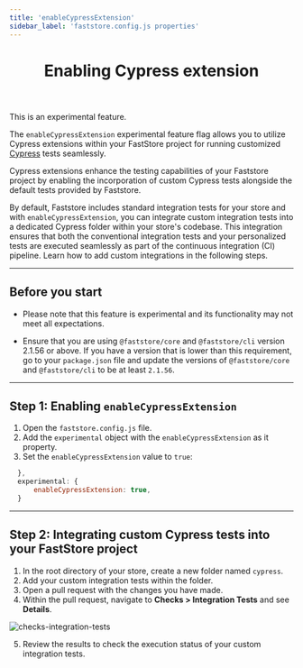 ```yaml
---
title: 'enableCypressExtension'
sidebar_label: 'faststore.config.js properties'
---
```



<header>

# Enabling Cypress extension

</header>

<Callout type="warning" emoji="⚠️">
  This is an experimental feature.
</Callout>

The `enableCypressExtension` experimental feature flag allows you to utilize Cypress extensions within your FastStore project for running customized [Cypress](https://www.cypress.io) tests seamlessly.

Cypress extensions enhance the testing capabilities of your Faststore project by enabling the incorporation of custom Cypress tests alongside the default tests provided by Faststore.

By default, Faststore includes standard integration tests for your store and with `enableCypressExtension`, you can integrate custom integration tests into a dedicated Cypress folder within your store's codebase.
This integration ensures that both the conventional integration tests and your personalized tests are executed seamlessly as part of the continuous integration (CI) pipeline.
Learn how to add custom integrations in the following steps.

---

## Before you start

- Please note that this feature is experimental and its functionality may not meet all expectations.

- Ensure that you are using `@faststore/core` and `@faststore/cli` version 2.1.56 or above. If you have a version that is lower than this requirement, go to your `package.json` file and update the versions of `@faststore/core` and `@faststore/cli` to be at least `2.1.56`.

---

## Step 1: Enabling `enableCypressExtension`

1. Open the `faststore.config.js` file.
2. Add the `experimental` object with the `enableCypressExtension` as it property.
3. Set the `enableCypressExtension` value to `true`:

```js filename="faststore.config.js" {2-4}
  },
  experimental: {
      enableCypressExtension: true,
  }
```

---

## Step 2: Integrating custom Cypress tests into your FastStore project

1. In the root directory of your store, create a new folder named `cypress`.
2. Add your custom integration tests within the folder.
3. Open a pull request with the changes you have made.
4. Within the pull request, navigate to **Checks > Integration Tests** and see **Details**.

![checks-integration-tests](https://vtexhelp.vtexassets.com/assets/docs/src/custom-test-checks___583ac9b78e43ebdafde93a735a47d61b.png)

5. Review the results to check the execution status of your custom integration tests.
